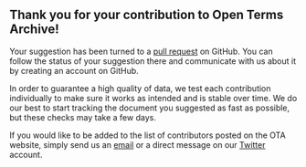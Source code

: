 ## Thank you for your contribution to Open Terms Archive!

Your suggestion has been turned to a <a href={url} target="_blank">pull request</a> on GitHub. You can follow the status of your suggestion there and communicate with us about it by creating an account on GitHub.

In order to guarantee a high quality of data, we test each contribution individually to make sure it works as intended and is stable over time. We do our best to start tracking the document you suggested as fast as possible, but these checks may take a few days.

If you would like to be added to the list of contributors posted on the OTA website, simply send us an <a href="mailto:contact@opentermsarchive.org">email</a> or a direct message on our <a href="https://twitter.com/OpenTerms" rel="noopener">Twitter</a> account.
